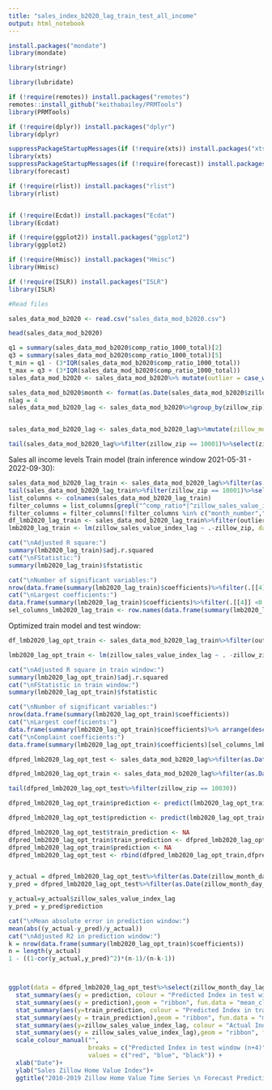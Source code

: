 ---
title: "sales_index_b2020_lag_train_test_all_income"
output: html_notebook
---


```{r}

install.packages("mondate")
library(mondate)

library(stringr)

library(lubridate)

if (!require(remotes)) install.packages("remotes")
remotes::install_github("keithabailey/PRMTools")
library(PRMTools)

if (!require(dplyr)) install.packages("dplyr")
library(dplyr)

suppressPackageStartupMessages(if (!require(xts)) install.packages("xts"))
library(xts)
suppressPackageStartupMessages(if (!require(forecast)) install.packages("forecast") )
library(forecast)

if (!require(rlist)) install.packages("rlist")
library(rlist)


if (!require(Ecdat)) install.packages("Ecdat")
library(Ecdat)

if (!require(ggplot2)) install.packages("ggplot2")
library(ggplot2)

if (!require(Hmisc)) install.packages("Hmisc")
library(Hmisc)

if (!require(ISLR)) install.packages("ISLR")
library(ISLR)
```

```{r}
#Read files

sales_data_mod_b2020 <- read.csv("sales_data_mod_b2020.csv")

head(sales_data_mod_b2020)

```

```{r}
q1 = summary(sales_data_mod_b2020$comp_ratio_1000_total)[2]
q3 = summary(sales_data_mod_b2020$comp_ratio_1000_total)[5]
t_min = q1 - (3*IQR(sales_data_mod_b2020$comp_ratio_1000_total))
t_max = q3 + (3*IQR(sales_data_mod_b2020$comp_ratio_1000_total))
sales_data_mod_b2020 <- sales_data_mod_b2020%>% mutate(outlier = case_when(comp_ratio_1000_total<t_min ~ -1, comp_ratio_1000_total>t_max ~ 1, TRUE ~ 0))

```


```{r}
sales_data_mod_b2020$month <- format(as.Date(sales_data_mod_b2020$zillow_month_day),"%m")
nlag = 4
sales_data_mod_b2020_lag <- sales_data_mod_b2020%>%group_by(zillow_zip)%>%arrange(desc(zillow_month_day))%>%mutate(zillow_sales_value_index_lag = lag(zillow_sales_value_index, n = nlag),zillow_month_day_lag = lag(zillow_month_day, n = nlag))


sales_data_mod_b2020_lag <- sales_data_mod_b2020_lag%>%mutate(zillow_month_day_lag = ifelse(!is.na(zillow_sales_value_index_lag), zillow_month_day_lag, format(ceiling_date(as.Date(zillow_month_day), "month") + months(nlag) - days(1),"%Y-%m-%d") ))%>%arrange(zillow_zip,zillow_month_day)

tail(sales_data_mod_b2020_lag%>%filter(zillow_zip == 10001)%>%select(zillow_month_day,zillow_month_day_lag,zillow_sales_value_index,zillow_sales_value_index_lag, outlier),nlag*2)


```

Sales all income levels Train model (train inference window 2021-05-31 - 2022-09-30):

```{r}
sales_data_mod_b2020_lag_train <- sales_data_mod_b2020_lag%>%filter(as.Date(zillow_month_day_lag)<as.Date("2019-09-30"))
tail(sales_data_mod_b2020_lag_train%>%filter(zillow_zip == 10001)%>%select(zillow_month_day,zillow_month_day_lag,zillow_sales_value_index,zillow_sales_value_index_lag, outlier),nlag*2)
list_columns <- colnames(sales_data_mod_b2020_lag_train)
filter_columns = list_columns[grepl("^comp_ratio*|^zillow_sales_value_index|var_zip|^month|^Total_income_per_capita", list_columns)]
filter_columns = filter_columns[!filter_columns %in% c("month_number","zillow_sales_value_index")]
df_lmb2020_lag_train <- sales_data_mod_b2020_lag_train%>%filter(outlier==0)%>%filter(!is.na(zillow_sales_value_index_lag))%>%select(filter_columns)
lmb2020_lag_train <- lm(zillow_sales_value_index_lag ~ .-zillow_zip, data=df_lmb2020_lag_train)  

cat("\nAdjusted R square:")
summary(lmb2020_lag_train)$adj.r.squared
cat("\nFStatistic:")
summary(lmb2020_lag_train)$fstatistic

cat("\nNumber of significant variables:")
nrow(data.frame(summary(lmb2020_lag_train)$coefficients)%>%filter(.[[4]] <0.05))
cat("\nLargest coefficients:")
data.frame(summary(lmb2020_lag_train)$coefficients)%>%filter(.[[4]] <0.05)%>% arrange(desc(abs(Estimate)))
sel_columns_lmb2020_lag_train <- row.names(data.frame(summary(lmb2020_lag_train)$coefficients)%>%filter(.[[4]] <0.05))


```
Optimized train model and test window:

```{r}
df_lmb2020_lag_opt_train <- sales_data_mod_b2020_lag_train%>%filter(outlier==0)%>%filter(!is.na(zillow_sales_value_index_lag))%>%select(c(sel_columns_lmb2020_lag_train[!grepl("var_zip|^month|*Intercept*",sel_columns_lmb2020_lag_train)],var_zip,month,zillow_sales_value_index_lag,zillow_month_day_lag,Total_income_per_capita))

lmb2020_lag_opt_train <- lm(zillow_sales_value_index_lag ~ . -zillow_zip, data=df_lmb2020_lag_opt_train%>%select(!zillow_month_day_lag))

cat("\nAdjusted R square in train window:")
summary(lmb2020_lag_opt_train)$adj.r.squared
cat("\nFStatistic in train window:")
summary(lmb2020_lag_opt_train)$fstatistic

cat("\nNumber of significant variables:")
nrow(data.frame(summary(lmb2020_lag_opt_train)$coefficients))
cat("\nLargest coefficients:")
data.frame(summary(lmb2020_lag_opt_train)$coefficients)%>% arrange(desc(abs(Estimate)))
cat("\nComplaint coefficients:")
data.frame(summary(lmb2020_lag_opt_train)$coefficients)[sel_columns_lmb2020_lag_train[grepl("comp_ratio|Intercept",sel_columns_lmb2020_lag_train)],]%>% arrange(desc(abs(Estimate)))

dfpred_lmb2020_lag_opt_test <- sales_data_mod_b2020_lag%>%filter(as.Date(zillow_month_day_lag)>=as.Date("2019-09-30"))%>%filter(outlier==0)%>%filter(var_zip!="_11249")%>%select(zillow_month_day, zillow_sales_value_index,Total_income_per_capita, c(sel_columns_lmb2020_lag_train[!grepl("var_zip|^month|*Intercept*",sel_columns_lmb2020_lag_train)],var_zip,month,zillow_sales_value_index_lag,zillow_month_day_lag))

dfpred_lmb2020_lag_opt_train <- sales_data_mod_b2020_lag%>%filter(as.Date(zillow_month_day_lag)<as.Date("2019-09-30"))%>%filter(outlier==0)%>%filter(var_zip!="_11249")%>%select(c(sel_columns_lmb2020_lag_train[!grepl("var_zip|^month|*Intercept*",sel_columns_lmb2020_lag_train)],var_zip,month,zillow_sales_value_index_lag,zillow_month_day_lag,Total_income_per_capita))

tail(dfpred_lmb2020_lag_opt_test%>%filter(zillow_zip == 10030))

dfpred_lmb2020_lag_opt_train$prediction <- predict(lmb2020_lag_opt_train, newdata=dfpred_lmb2020_lag_opt_train%>%select(!zillow_month_day_lag))

dfpred_lmb2020_lag_opt_test$prediction <- predict(lmb2020_lag_opt_train, newdata=dfpred_lmb2020_lag_opt_test%>%select(!zillow_month_day_lag))

dfpred_lmb2020_lag_opt_test$train_prediction <- NA
dfpred_lmb2020_lag_opt_train$train_prediction <- dfpred_lmb2020_lag_opt_train$prediction
dfpred_lmb2020_lag_opt_train$prediction <- NA
dfpred_lmb2020_lag_opt_test <- rbind(dfpred_lmb2020_lag_opt_train,dfpred_lmb2020_lag_opt_test)


y_actual = dfpred_lmb2020_lag_opt_test%>%filter(as.Date(zillow_month_day_lag)>=as.Date("2019-09-30")&as.Date(zillow_month_day_lag)<as.Date("2020-01-31"))%>%select(zillow_sales_value_index_lag)
y_pred = dfpred_lmb2020_lag_opt_test%>%filter(as.Date(zillow_month_day_lag)>=as.Date("2019-09-30")&as.Date(zillow_month_day_lag)<as.Date("2020-01-31"))%>%select(prediction)

y_actual=y_actual$zillow_sales_value_index_lag
y_pred = y_pred$prediction

cat("\nMean absolute error in prediction window:")
mean(abs((y_actual-y_pred)/y_actual))
cat("\nAdjusted R2 in prediction window:")
k = nrow(data.frame(summary(lmb2020_lag_opt_train)$coefficients))
n = length(y_actual)
1 - ((1-cor(y_actual,y_pred)^2)*(n-1)/(n-k-1))



ggplot(data = dfpred_lmb2020_lag_opt_test%>%select(zillow_month_day_lag, prediction, train_prediction, zillow_sales_value_index_lag),aes(x = as.Date(zillow_month_day_lag))) + 
  stat_summary(aes(y = prediction, colour = "Predicted Index in test window (n+4)"),geom = "line", fun = "mean", linewidth= 1) +
  stat_summary(aes(y = prediction),geom = "ribbon", fun.data = "mean_cl_normal", alpha = 0.1,fill = "red") +
  stat_summary(aes(y=train_prediction, colour = "Predicted Index in training window"), geom = "line", fun = "mean", linewidth= 1) +
  stat_summary(aes(y = train_prediction),geom = "ribbon", fun.data = "mean_cl_normal", alpha = 0.05,fill = "black") +
  stat_summary(aes(y=zillow_sales_value_index_lag, colour = "Actual Index"), geom = "line", fun = "mean", size= 1) +
  stat_summary(aes(y = zillow_sales_value_index_lag),geom = "ribbon", fun.data = "mean_cl_normal", alpha = 0.1,fill = "blue") +
  scale_colour_manual("", 
                      breaks = c("Predicted Index in test window (n+4)", "Actual Index", "Predicted Index in training window"),
                      values = c("red", "blue", "black")) +
  xlab("Date")+
  ylab("Sales Zillow Home Value Index")+
  ggtitle("2010-2019 Zillow Home Value Time Series \n Forecast Prediction (n+4) vs Actual Index")

```
